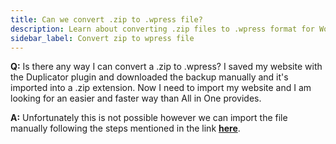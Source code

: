 ```yaml
---
title: Can we convert .zip to .wpress file?
description: Learn about converting .zip files to .wpress format for WordPress website imports
sidebar_label: Convert zip to wpress file
---
```


**Q:** Is there any way I can convert a .zip to .wpress? I saved my website with the Duplicator plugin and downloaded the backup manually and it's imported into a .zip extension. Now I need to import my website and I am looking for an easier and faster way than All in One provides.

**A:** Unfortunately this is not possible however we can import the file manually following the steps mentioned in the link [**here**](/vendasta-products/vendasta-products-website/manual-site-import).
